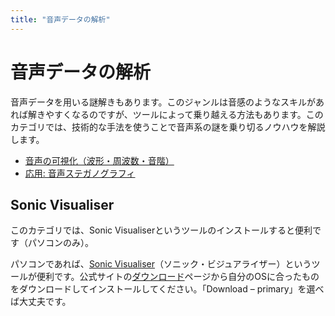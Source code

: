 ```yaml
---
title: "音声データの解析"
---
```


# 音声データの解析

音声データを用いる謎解きもあります。このジャンルは音感のようなスキルがあれば解きやすくなるのですが、ツールによって乗り越える方法もあります。このカテゴリでは、技術的な手法を使うことで音声系の謎を乗り切るノウハウを解説します。

- [音声の可視化（波形・周波数・音階）](./audio/wave-form.mdx)
- [応用: 音声ステガノグラフィ](./audio/steg.mdx)

## Sonic Visualiser

このカテゴリでは、Sonic Visualiserというツールのインストールすると便利です（パソコンのみ）。

パソコンであれば、[Sonic Visualiser](https://www.sonicvisualiser.org/)（ソニック・ビジュアライザー）というツールが便利です。公式サイトの[ダウンロード](https://www.sonicvisualiser.org/download.html)ページから自分のOSに合ったものをダウンロードしてインストールしてください。「Download – primary」を選べば大丈夫です。